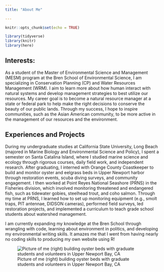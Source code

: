 ```yaml
---
title: "About Me"
  
---
```

```r
knitr::opts_chunk$set(echo = TRUE)

library(tidyverse)
library(knitr)
library(here)
```

## Interests: 

As a student of the Master of Environmental Science and Management (MESM) program at the Bren School of Environmental Science, I am specializing in Conservation Planning (CP) and Water Resources Management (WRM). I aim to learn more about how human interact with natural systems and develop management strategies to best utilize our resources. My career goal is to become a natural resource manager at a state or federal park to help make the right decisions to conserve the beauty of our public lands. Through my success, I hope to inspire communities, such as the Asian American community, to be more active in the management of our resources and the environment. 

## Experiences and Projects

During my undergraduate studies at California State University, Long Beach (majored in Marine Biology and Environmental Science and Policy), I spent a semester on Santa Catalina Island, where I studied marine science and ecology through rigorous courses, daily field work, and independent research. After graduating, I interned with Orange County Coastkeeper to build and monitor oyster and eelgrass beds in Upper Newport harbor through restoration events, scuba diving surveys, and community engagement. I then worked at Point Reyes National Seashore (PRNS) in the Fisheries division, which involved monitoring threatened and endangered fish, such as tidewater gobies, steelhead trout, and coho salmon. Through my time at PRNS, I learned how to set up monitoring equipment (e.g., smolt traps, PIT antennae, DIDSON cameras), performed field surveys, led restoration projects, and implemented a curriculum to teach grade school students about watershed management. 

I am currently expanding my knowledge at the Bren School through wrangling with code, learning about environment in politics, and developing my environmental writing skills. It amazes me that I went from having nearly no coding skills to producing my own website using R!


![Picture of me (right) building oyster beds with graduate students and volunteers in Upper Newport Bay, CA ](oyster_building.jpg)






